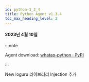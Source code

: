 ```yaml
---
id: python-1_3_4
title: Python Agent v1.3.4
toc_max_heading_level: 2
---
```



#### 2023년 4월 10일

:::note

Agent download: [whatap-python · PyPI](https://pypi.org/project/whatap-python/1.3.4/)

:::

<p><Status>New</Status> loguru 라이브러리 Injection 추가</p>
